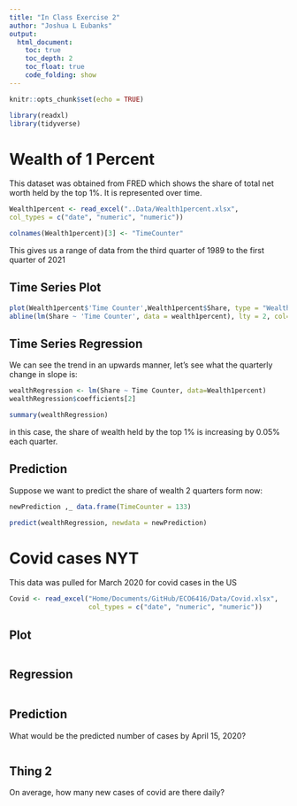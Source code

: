 ```yaml
---
title: "In Class Exercise 2"
author: "Joshua L Eubanks"
output: 
  html_document:
    toc: true
    toc_depth: 2
    toc_float: true
    code_folding: show
---
```


```r
knitr::opts_chunk$set(echo = TRUE)

library(readxl)
library(tidyverse)

```

# Wealth of 1 Percent

This dataset was obtained from FRED which shows the share of total net worth held by the top 1%. It is represented over time.

```r
Wealth1percent <- read_excel("..Data/Wealth1percent.xlsx",
col_types = c("date", "numeric", "numeric"))

colnames(Wealth1percent)[3] <- "TimeCounter"
```

This gives us a range of data from the third quarter of 1989 to the first quarter of 2021

## Time Series Plot


```r
plot(Wealth1percent$'Time Counter',Wealth1percent$Share, type = "Wealth1percent")
abline(lm(Share ~ 'Time Counter', data = wealth1percent), lty = 2, col="red")
```


## Time Series Regression

We can see the trend in an upwards manner, let's see what the quarterly change in slope is:

```r
wealthRegression <- lm(Share ~ Time Counter, data=Wealth1percent)
wealthRegression$coefficients[2]

summary(wealthRegression)
```

in this case, the share of wealth held by the top 1% is increasing by 0.05% each quarter.

## Prediction

Suppose we want to predict the share of wealth 2 quarters form now:

```r
newPrediction ,_ data.frame(TimeCounter = 133)

predict(wealthRegression, newdata = newPrediction)
```


# Covid cases NYT

This data was pulled for March 2020 for covid cases in the US

```r
Covid <- read_excel("Home/Documents/GitHub/ECO6416/Data/Covid.xlsx",
                    col_types = c("date", "numeric", "numeric"))
```

## Plot

```r


```

## Regression

```r

```


## Prediction

What would be the predicted number of cases by April 15, 2020?

```r

```

## Thing 2 

On average, how many new cases of covid are there daily?

```r


```

